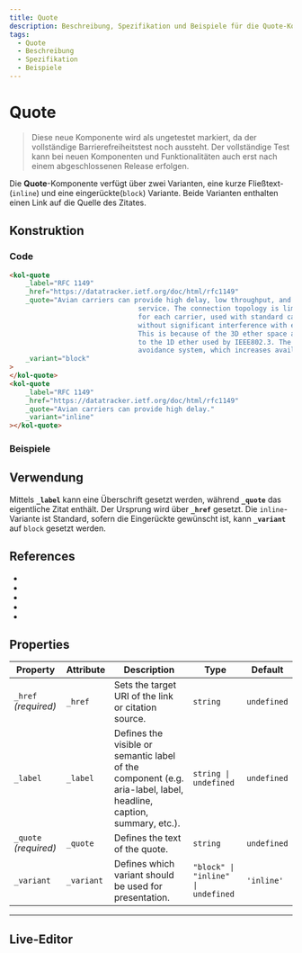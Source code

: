 ```yaml
---
title: Quote
description: Beschreibung, Spezifikation und Beispiele für die Quote-Komponente.
tags:
  - Quote
  - Beschreibung
  - Spezifikation
  - Beispiele
---
```



# Quote

> <kol-badge _label="untested"></kol-badge> Diese neue Komponente wird als ungetestet markiert, da der vollständige Barrierefreiheitstest noch aussteht. Der vollständige Test kann bei neuen Komponenten und Funktionalitäten auch erst nach einem abgeschlossenen Release erfolgen.

Die **Quote**-Komponente verfügt über zwei Varianten, eine kurze Fließtext-(`inline`) und eine eingerückte(`block`) Variante. Beide Varianten enthalten einen Link auf die Quelle des Zitates.

## Konstruktion

### Code

```html
<kol-quote
	_label="RFC 1149"
	_href="https://datatracker.ietf.org/doc/html/rfc1149"
	_quote="Avian carriers can provide high delay, low throughput, and low altitude
								service. The connection topology is limited to a single point-to-point path
								for each carrier, used with standard carriers, but many carriers can be used
								without significant interference with each other, outside early spring.
								This is because of the 3D ether space available to the carriers, in contrast
								to the 1D ether used by IEEE802.3. The carriers have an intrinsic collision
								avoidance system, which increases availability."
	_variant="block"
>
</kol-quote>
<kol-quote
	_label="RFC 1149"
	_href="https://datatracker.ietf.org/doc/html/rfc1149"
	_quote="Avian carriers can provide high delay."
	_variant="inline"
></kol-quote>
```

### Beispiele

<kol-quote
	_label="RFC 1149"
	_href="https://datatracker.ietf.org/doc/html/rfc1149"
	_quote="Avian carriers can provide high delay, low throughput, and low altitude
					service. The connection topology is limited to a single point-to-point path
					for each carrier, used with standard carriers, but many carriers can be used
					without significant interference with each other, outside early spring.
					This is because of the 3D ether space available to the carriers, in contrast
					to the 1D ether used by IEEE802.3. The carriers have an intrinsic collision
					avoidance system, which increases availability."
	_variant="block"></kol-quote>
<kol-quote
	_label="RFC 1149"
	_href="https://datatracker.ietf.org/doc/html/rfc1149"
	_quote="Avian carriers can provide high delay."
	_variant="inline"></kol-quote>

## Verwendung

Mittels **`_label`** kann eine Überschrift gesetzt werden, während **`_quote`** das eigentliche Zitat enthält. Der Ursprung wird über **`_href`** gesetzt.
Die `inline`-Variante ist Standard, sofern die Eingerückte gewünscht ist, kann **`_variant`** auf `block` gesetzt werden.

## References

- <kol-link _href="https://developer.mozilla.org/en-US/docs/Web/HTML/Element/quote" _target="_blank"></kol-link>
- <kol-link _href="https://developer.mozilla.org/en-US/docs/Web/HTML/Element/cite" _target="_blank"></kol-link>
- <kol-link _href="https://www.mediaevent.de/html/quote.html" _target="_blank"></kol-link>
- <kol-link _href="https://www.mediaevent.de/html/cite.html" _target="_blank"></kol-link>
- <kol-link _href="https://accessibleweb.com/question-answer/what-is-a-block-quote-and-when-should-i-use-it/" _target="_blank"></kol-link>

<!-- Auto Generated Below -->

## Properties

| Property              | Attribute  | Description                                                                                                        | Type                               | Default     |
| --------------------- | ---------- | ------------------------------------------------------------------------------------------------------------------ | ---------------------------------- | ----------- |
| `_href` _(required)_  | `_href`    | Sets the target URI of the link or citation source.                                                                | `string`                           | `undefined` |
| `_label`              | `_label`   | Defines the visible or semantic label of the component (e.g. aria-label, label, headline, caption, summary, etc.). | `string \| undefined`              | `undefined` |
| `_quote` _(required)_ | `_quote`   | Defines the text of the quote.                                                                                     | `string`                           | `undefined` |
| `_variant`            | `_variant` | Defines which variant should be used for presentation.                                                             | `"block" \| "inline" \| undefined` | `'inline'`  |

---

<ExampleLink component="quote" />

## Live-Editor

<LiveEditorCompact component="quote" />
